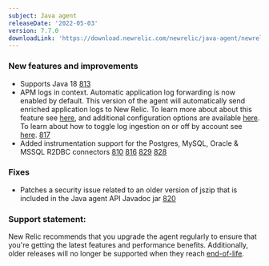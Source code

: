 ```yaml
---
subject: Java agent
releaseDate: '2022-05-03'
version: 7.7.0
downloadLink: 'https://download.newrelic.com/newrelic/java-agent/newrelic-agent/7.7.0/'
---
```


### New features and improvements

* Supports Java 18 [813](https://github.com/newrelic/newrelic-java-agent/pull/813)
* APM logs in context. Automatic application log forwarding is now enabled by default. This version of the agent will automatically send enriched application logs to New Relic. To learn more about about this feature see [here](/docs/logs/logs-context/java-configure-logs-context-all), and additional configuration options are available [here](/docs/apm/agents/java-agent/configuration/java-agent-configuration-config-file/#Logs-in-Context). To learn about how to toggle log ingestion on or off by account see [here](/docs/logs/logs-context/disable-automatic-logging). [817](https://github.com/newrelic/newrelic-java-agent/pull/817)
* Added instrumentation support for the Postgres, MySQL, Oracle & MSSQL R2DBC connectors [810](https://github.com/newrelic/newrelic-java-agent/pull/810) [816](https://github.com/newrelic/newrelic-java-agent/pull/816) [829](https://github.com/newrelic/newrelic-java-agent/pull/829) [828](https://github.com/newrelic/newrelic-java-agent/pull/828)

### Fixes

* Patches a security issue related to an older version of jszip that is included in the Java agent API Javadoc jar [820](https://github.com/newrelic/newrelic-java-agent/pull/820)

### Support statement:

New Relic recommends that you upgrade the agent regularly to ensure that you're getting the latest features and performance benefits. Additionally, older releases will no longer be supported when they reach [end-of-life](https://docs.newrelic.com/docs/using-new-relic/cross-product-functions/install-configure/notification-changes-new-relic-saas-features-distributed-software/).
